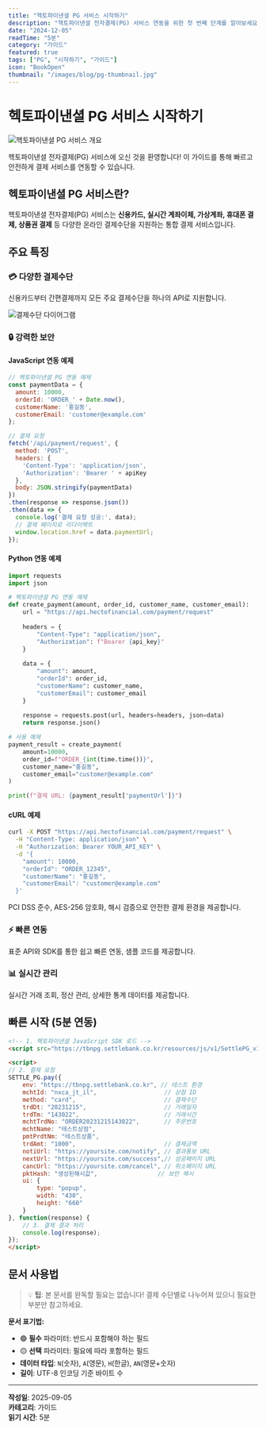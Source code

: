 ```yaml
---
title: "헥토파이낸셜 PG 서비스 시작하기"
description: "헥토파이낸셜 전자결제(PG) 서비스 연동을 위한 첫 번째 단계를 알아보세요."
date: "2024-12-05"
readTime: "5분"
category: "가이드"
featured: true
tags: ["PG", "시작하기", "가이드"]
icon: "BookOpen"
thumbnail: "/images/blog/pg-thumbnail.jpg"
---
```


# 헥토파이낸셜 PG 서비스 시작하기

![헥토파이낸셜 PG 서비스 개요](/images/blog/sample-stamp.jpg)

헥토파이낸셜 전자결제(PG) 서비스에 오신 것을 환영합니다! 이 가이드를 통해 빠르고 안전하게 결제 서비스를 연동할 수 있습니다.

## 헥토파이낸셜 PG 서비스란?

헥토파이낸셜 전자결제(PG) 서비스는 **신용카드, 실시간 계좌이체, 가상계좌, 휴대폰 결제, 상품권 결제** 등 다양한 온라인 결제수단을 지원하는 통합 결제 서비스입니다.

## 주요 특징

### 💳 다양한 결제수단
신용카드부터 간편결제까지 모든 주요 결제수단을 하나의 API로 지원합니다.

![결제수단 다이어그램](/images/blog/sample-stamp.jpg)

### 🔒 강력한 보안

#### JavaScript 연동 예제

```javascript filename="payment-request.js"
// 헥토파이낸셜 PG 연동 예제
const paymentData = {
  amount: 10000,
  orderId: 'ORDER_' + Date.now(),
  customerName: '홍길동',
  customerEmail: 'customer@example.com'
};

// 결제 요청
fetch('/api/payment/request', {
  method: 'POST',
  headers: {
    'Content-Type': 'application/json',
    'Authorization': 'Bearer ' + apiKey
  },
  body: JSON.stringify(paymentData)
})
.then(response => response.json())
.then(data => {
  console.log('결제 요청 성공:', data);
  // 결제 페이지로 리다이렉트
  window.location.href = data.paymentUrl;
});
```

#### Python 연동 예제

```python filename="hecto_payment.py"
import requests
import json

# 헥토파이낸셜 PG 연동 예제
def create_payment(amount, order_id, customer_name, customer_email):
    url = "https://api.hectofinancial.com/payment/request"
    
    headers = {
        "Content-Type": "application/json",
        "Authorization": f"Bearer {api_key}"
    }
    
    data = {
        "amount": amount,
        "orderId": order_id,
        "customerName": customer_name,
        "customerEmail": customer_email
    }
    
    response = requests.post(url, headers=headers, json=data)
    return response.json()

# 사용 예제
payment_result = create_payment(
    amount=10000,
    order_id=f"ORDER_{int(time.time())}",
    customer_name="홍길동",
    customer_email="customer@example.com"
)

print(f"결제 URL: {payment_result['paymentUrl']}")
```

#### cURL 예제

```bash filename="api-request.sh"
curl -X POST "https://api.hectofinancial.com/payment/request" \
  -H "Content-Type: application/json" \
  -H "Authorization: Bearer YOUR_API_KEY" \
  -d '{
    "amount": 10000,
    "orderId": "ORDER_12345",
    "customerName": "홍길동",
    "customerEmail": "customer@example.com"
  }'
```
PCI DSS 준수, AES-256 암호화, 해시 검증으로 안전한 결제 환경을 제공합니다.

### ⚡ 빠른 연동
표준 API와 SDK를 통한 쉽고 빠른 연동, 샘플 코드를 제공합니다.

### 📊 실시간 관리
실시간 거래 조회, 정산 관리, 상세한 통계 데이터를 제공합니다.

## 빠른 시작 (5분 연동)

```html filename="payment-page.html"
<!-- 1. 헥토파이낸셜 JavaScript SDK 로드 -->
<script src="https://tbnpg.settlebank.co.kr/resources/js/v1/SettlePG_v1.2.js"></script>

<script>
// 2. 결제 요청
SETTLE_PG.pay({
    env: "https://tbnpg.settlebank.co.kr", // 테스트 환경
    mchtId: "nxca_jt_il",                   // 상점 ID
    method: "card",                         // 결제수단
    trdDt: "20231215",                      // 거래일자
    trdTm: "143022",                        // 거래시간
    mchtTrdNo: "ORDER20231215143022",       // 주문번호
    mchtName: "테스트상점",
    pmtPrdtNm: "테스트상품",
    trdAmt: "1000",                         // 결제금액
    notiUrl: "https://yoursite.com/notify", // 결과통보 URL
    nextUrl: "https://yoursite.com/success",// 성공페이지 URL
    cancUrl: "https://yoursite.com/cancel", // 취소페이지 URL
    pktHash: "생성된해시값",                 // 보안 해시
    ui: {
        type: "popup",
        width: "430",
        height: "660"
    }
}, function(response) {
    // 3. 결제 결과 처리
    console.log(response);
});
</script>
```

## 문서 사용법

> 💡 **팁**: 본 문서를 완독할 필요는 없습니다! 결제 수단별로 나누어져 있으니 필요한 부분만 참고하세요.

**문서 표기법:**
- 🟢 **필수** 파라미터: 반드시 포함해야 하는 필드
- 🟡 **선택** 파라미터: 필요에 따라 포함하는 필드
- **데이터 타입**: `N`(숫자), `A`(영문), `H`(한글), `AN`(영문+숫자)
- **길이**: UTF-8 인코딩 기준 바이트 수

---

**작성일**: 2025-09-05  
**카테고리**: 가이드  
**읽기 시간**: 5분
